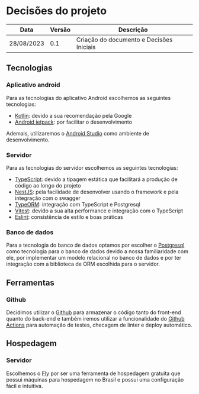 # Decisões do projeto

| Data       | Versão       | Descrição                                    | 
|------------|--------------|----------------------------------------------|
| 28/08/2023 | 0.1          | Criação do documento e Decisões Iniciais |


## Tecnologias

### Aplicativo android

Para as tecnologias do aplicativo Android escolhemos as seguintes tecnologias:

- [Kotlin](https://kotlinlang.org/): devido a sua recomendação pela Google
- [Android jetpack](https://developer.android.com/jetpack): por facilitar o desenvolvimento

Ademais, utilizaremos o [Android Studio](https://developer.android.com/studio) como ambiente de desenvolvimento.

### Servidor

Para as tecnologias do servidor escolhemos as seguintes tecnologias:

- [TypeScript](https://www.typescriptlang.org/): devido a tipagem estática que facilitará a produção de código ao longo do projeto
- [NestJS](https://nestjs.com/): pela facilidade de desenvolver usando o framework e pela integração com o swagger
- [TypeORM](https://typeorm.io/): integração com TypeScript e Postgresql
- [Vitest](https://vitest.dev/): devido a sua alta performance e integração com o TypeScript
- [Eslint](https://eslint.org/): consistência de estilo e boas práticas

### Banco de dados

Para a tecnologia do banco de dados optamos por escolher o [Postgresql](https://www.postgresql.org/) como tecnologia para o banco de dados devido a nossa familiaridade com ele, por implementar um modelo relacional no banco de dados e por ter integração com a biblioteca de ORM escolhida para o servidor.

## Ferramentas

### Github

Decidimos utilizar o [Github](https://github.com/) para armazenar o código tanto do front-end quanto do back-end e também iremos utilizar a funcionalidade do [Github Actions](https://github.com/features/actions) para automação de testes, checagem de linter e deploy automático.

## Hospedagem

### Servidor

Escolhemos o [Fly](https://fly.io/) por ser uma ferramenta de hospedagem gratuita que possui máquinas para hospedagem no Brasil e possui uma configuração fácil e intuitiva.
